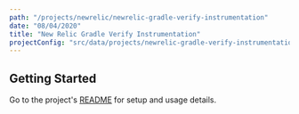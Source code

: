 ```yaml
---
path: "/projects/newrelic/newrelic-gradle-verify-instrumentation"
date: "08/04/2020"
title: "New Relic Gradle Verify Instrumentation"
projectConfig: "src/data/projects/newrelic-gradle-verify-instrumentation.json"
---
```


## Getting Started

Go to the project's [README](https://github.com/newrelic/newrelic-gradle-verify-instrumentation) for setup and usage details.

<!--
<div className="responsive-video">
  <iframe width="560" height="315" src="https://www.youtube.com/embed/7wnav6Fu9T0" frameborder="0" allow="accelerometer; autoplay; encrypted-media; gyroscope; picture-in-picture" allowfullscreen></iframe>
</div>
<Link to="/cta">Install</Link>
## [Optional] Features
### [Optional] Feature 1
### [Optional] Feature 2
## [Required] Getting Started
### [Optional] Code example highlighting an extension or customization point
This is how you extend AWS Lambda OpenTracing Java SDK in following way.
```js
import React, { useState } from 'react';
import PropTypes from 'prop-types';
// I'm a comment;
const aMadeUpFunction = () => {
if (myArray.length !== 100) {
  myArray.map((item, i) => item * i);
} else {
  return null
}
};
```
### [Optional] More details about the project
## [Optional] What people are saying
Praesent commodo cursus magna, vel scelerisque nisl consectetur et.
Maecenas faucibus mollis interdum. Lorem ipsum dolor sit amet,
consectetur adipiscing elit.
> [name="Leslie Webb"] Vitae enim egestas egestas at gravida arcu, amet in. Facilisis at
massa amet, aliquet dui semper. Sit placerat sed et ornare faucibus
egestas sit nisl, diam.
> [name="Bildad the Shuhite"] Aenean eu leo quam. Pellentesque ornare sem lacinia quam venenatis
vestibulum. Maecenas faucibus mollis interdum. Maecenas sed diam
eget risus varius blandit sit amet non magna.
-->

